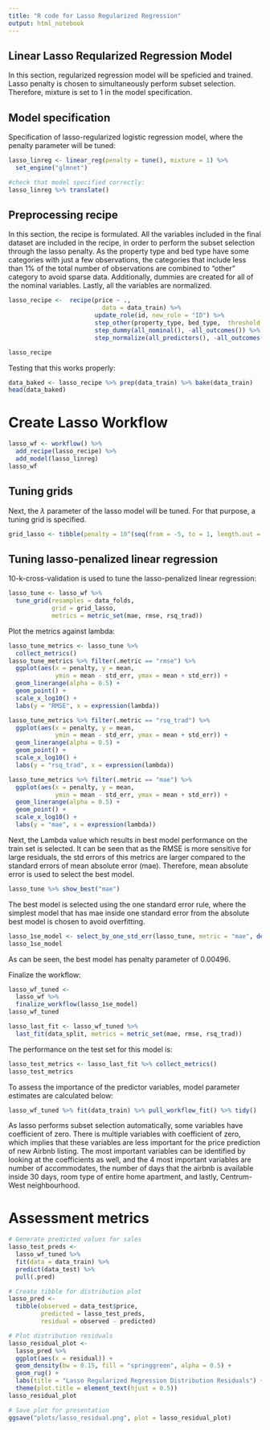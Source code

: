 ```yaml
---
title: "R code for Lasso Regularized Regression"
output: html_notebook
---
```

## Linear Lasso Reqularized Regression Model

In this section, regularized regression model will be speficied and trained. Lasso penalty is chosen to simultaneously perform subset selection. 
Therefore, mixture is set to 1 in the model specification. 

## Model specification
Specification of lasso-regularized logistic regression model, where the penalty parameter will be tuned:
```r
lasso_linreg <- linear_reg(penalty = tune(), mixture = 1) %>% 
  set_engine("glmnet")

#check that model specified correctly:
lasso_linreg %>% translate()
```

## Preprocessing recipe
In this section, the recipe is formulated. All the variables included in the final dataset are included in the recipe, in order to perform the subset selection through the lasso penalty. As the property type and bed type have some categories with just a few observations, the categories that include less than 1% of the total number of observations are combined to "other" category to avoid sparse data. Additionally, dummies are created for all of the nominal variables. Lastly, all the variables are normalized.

```r
lasso_recipe <-  recipe(price ~ ., 
                          data = data_train) %>% 
                        update_role(id, new_role = "ID") %>%
                        step_other(property_type, bed_type,  threshold = 0.01, other = "other values") %>% 
                        step_dummy(all_nominal(), -all_outcomes()) %>%
                        step_normalize(all_predictors(), -all_outcomes())

lasso_recipe
```

Testing that this works properly:
```r
data_baked <- lasso_recipe %>% prep(data_train) %>% bake(data_train)
head(data_baked)
```

# Create Lasso Workflow
```r
lasso_wf <- workflow() %>% 
  add_recipe(lasso_recipe) %>% 
  add_model(lasso_linreg)
lasso_wf
```

## Tuning grids
Next, the $\lambda$ parameter of the lasso model will be tuned. For that purpose, a tuning grid is specified. 
```r
grid_lasso <- tibble(penalty = 10^(seq(from = -5, to = 1, length.out = 70)))
```

## Tuning lasso-penalized linear regression
10-k-cross-validation is used to tune the lasso-penalized linear regression:
```r
lasso_tune <- lasso_wf %>% 
  tune_grid(resamples = data_folds, 
            grid = grid_lasso,
            metrics = metric_set(mae, rmse, rsq_trad))
```

Plot the metrics against lambda:
```r
lasso_tune_metrics <- lasso_tune %>% 
  collect_metrics()
lasso_tune_metrics %>% filter(.metric == "rmse") %>% 
  ggplot(aes(x = penalty, y = mean, 
             ymin = mean - std_err, ymax = mean + std_err)) + 
  geom_linerange(alpha = 0.5) + 
  geom_point() + 
  scale_x_log10() + 
  labs(y = "RMSE", x = expression(lambda))

lasso_tune_metrics %>% filter(.metric == "rsq_trad") %>% 
  ggplot(aes(x = penalty, y = mean, 
             ymin = mean - std_err, ymax = mean + std_err)) + 
  geom_linerange(alpha = 0.5) + 
  geom_point() + 
  scale_x_log10() + 
  labs(y = "rsq_trad", x = expression(lambda))

lasso_tune_metrics %>% filter(.metric == "mae") %>% 
  ggplot(aes(x = penalty, y = mean, 
             ymin = mean - std_err, ymax = mean + std_err)) + 
  geom_linerange(alpha = 0.5) + 
  geom_point() + 
  scale_x_log10() + 
  labs(y = "mae", x = expression(lambda))
```

Next, the Lambda value which results in best model performance on the train set is selected. It can be seen that as the RMSE is more sensitive for large residuals, the std errors of this metrics are larger compared to the standard errors of mean absolute error (mae). Therefore, mean absolute error is used to select the best model. 
```r
lasso_tune %>% show_best("mae")
```

The best model is selected using the one standard error rule, where the simplest model that has mae inside one standard error from the absolute best model is chosen to avoid overfitting.
```r
lasso_1se_model <- select_by_one_std_err(lasso_tune, metric = "mae", desc(penalty))
lasso_1se_model
```
As can be seen, the best model has penalty parameter of 0.00496.

Finalize the workflow:
```r
lasso_wf_tuned <- 
  lasso_wf %>% 
  finalize_workflow(lasso_1se_model)
lasso_wf_tuned
```
```r
lasso_last_fit <- lasso_wf_tuned %>% 
  last_fit(data_split, metrics = metric_set(mae, rmse, rsq_trad))
```

The performance on the test set for this model is:
```r
lasso_test_metrics <- lasso_last_fit %>% collect_metrics()
lasso_test_metrics
```

To assess the importance of the predictor variables, model parameter estimates are calculated below:
```r
lasso_wf_tuned %>% fit(data_train) %>% pull_workflow_fit() %>% tidy() 
```
As lasso performs subset selection automatically, some variables have coefficient of zero. There is multiple variables with coefficient of zero, which implies that these variables are less important for the price prediction of new Airbnb listing. The most important variables can be identified by looking at the coefficients as well, and the 4 most important variables are number of accommodates, the number of days that the airbnb is available inside 30 days, room type of entire home apartment, and lastly, Centrum-West neighbourhood.

# Assessment metrics

```r
# Generate predicted values for sales
lasso_test_preds <- 
  lasso_wf_tuned %>% 
  fit(data = data_train) %>%
  predict(data_test) %>% 
  pull(.pred)

# Create tibble for distribution plot
lasso_pred <- 
  tibble(observed = data_test$price, 
         predicted = lasso_test_preds, 
         residual = observed - predicted)

# Plot distribution residuals
lasso_residual_plot <- 
  lasso_pred %>% 
  ggplot(aes(x = residual)) +
  geom_density(bw = 0.15, fill = "springgreen", alpha = 0.5) +
  geom_rug() +
  labs(title = "Lasso Regularized Regression Distribution Residuals") +
  theme(plot.title = element_text(hjust = 0.5)) 
lasso_residual_plot

# Save plot for presentation
ggsave("plots/lasso_residual.png", plot = lasso_residual_plot)
```



